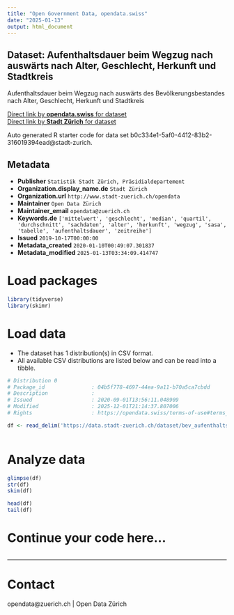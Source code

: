 ```yaml
---
title: "Open Government Data, opendata.swiss"
date: "2025-01-13"
output: html_document
---
```


## Dataset: Aufenthaltsdauer beim Wegzug nach auswärts nach Alter, Geschlecht, Herkunft und Stadtkreis

Aufenthaltsdauer beim Wegzug nach auswärts des Bevölkerungsbestandes nach Alter, Geschlecht, Herkunft und Stadtkreis

[Direct link by **opendata.swiss** for dataset](https://opendata.swiss/de/dataset/aufenthaltsdauer-beim-wegzug-nach-auswarts-nach-alter-geschlecht-herkunft-und-stadtkreis)<br>
[Direct link by **Stadt Zürich** for dataset](https://data.stadt-zuerich.ch/dataset/bev_aufenthaltsdauer_wegzug_alter_geschlecht_herkunft_stadtkreis_od5251)

Auto generated R starter code for data set b0c334e1-5af0-4412-83b2-316019394ead@stadt-zurich.

## Metadata

- **Publisher** `Statistik Stadt Zürich, Präsidialdepartement`
- **Organization.display_name.de** `Stadt Zürich`
- **Organization.url** `http://www.stadt-zuerich.ch/opendata`
- **Maintainer** `Open Data Zürich`
- **Maintainer_email** `opendata@zuerich.ch`
- **Keywords.de** `['mittelwert', 'geschlecht', 'median', 'quartil', 'durchschnitt', 'sachdaten', 'alter', 'herkunft', 'wegzug', 'sasa', 'tabelle', 'aufenthaltsdauer', 'zeitreihe']`
- **Issued** `2019-10-17T00:00:00`
- **Metadata_created** `2020-01-10T00:49:07.301837`
- **Metadata_modified** `2025-01-13T03:34:09.414747`


# Load packages

```r

library(tidyverse)
library(skimr)

```

# Load data

-   The dataset has 1 distribution(s) in CSV format.
-   All available CSV distributions are listed below and can be read into a tibble.

```r

# Distribution 0
# Package_id               : 04b5f778-4697-44ea-9a11-b70a5ca7cbdd
# Description              : 
# Issued                   : 2020-09-01T13:56:11.048909
# Modified                 : 2025-12-01T21:14:37.807006
# Rights                   : https://opendata.swiss/terms-of-use#terms_open

df <- read_delim('https://data.stadt-zuerich.ch/dataset/bev_aufenthaltsdauer_wegzug_alter_geschlecht_herkunft_stadtkreis_od5251/download/BEV525OD5251.csv')



```

# Analyze data

```r

glimpse(df)
str(df)
skim(df)

head(df)
tail(df)

```

# Continue your code here...

```r

```

------------------------------------------------------------------------

# Contact

opendata@zuerich.ch | Open Data Zürich
